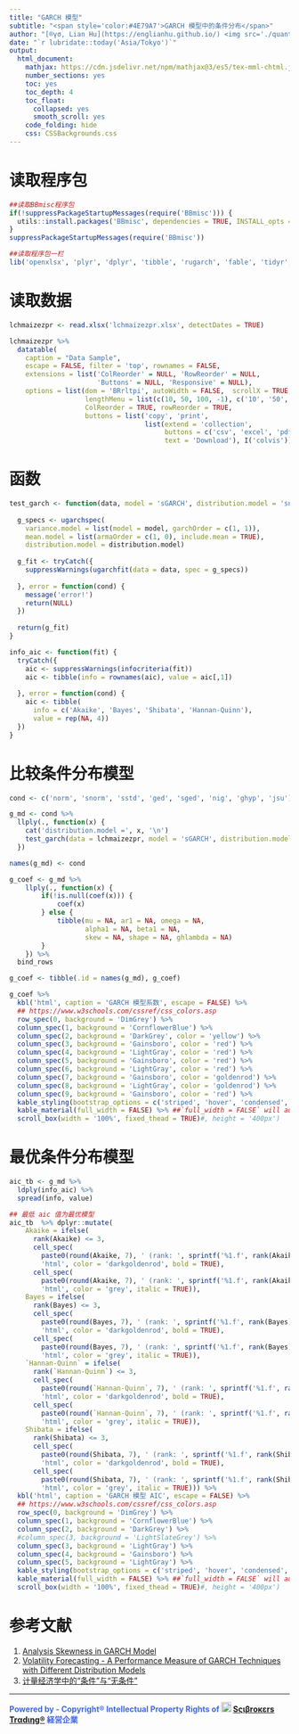 ```yaml
---
title: "GARCH 模型"
subtitle: "<span style='color:#4E79A7'>GARCH 模型中的条件分布</span>"
author: "[®γσ, Lian Hu](https://englianhu.github.io/) <img src='./quantitative trader 1.jpg' width='14'> <img src='./ENG.jpg' width='24'> <img src='./xueba1.jpg' width='14'>"
date: "`r lubridate::today('Asia/Tokyo')`"
output:
  html_document: 
    mathjax: https://cdn.jsdelivr.net/npm/mathjax@3/es5/tex-mml-chtml.js
    number_sections: yes
    toc: yes
    toc_depth: 4
    toc_float:
      collapsed: yes
      smooth_scroll: yes
    code_folding: hide
    css: CSSBackgrounds.css
---
```


# 读取程序包

```r
##读取BBmisc程序包
if(!suppressPackageStartupMessages(require('BBmisc'))) {
  utils::install.packages('BBmisc', dependencies = TRUE, INSTALL_opts = '--no-lock')
}
suppressPackageStartupMessages(require('BBmisc'))

##读取程序包一栏
lib('openxlsx', 'plyr', 'dplyr', 'tibble', 'rugarch', 'fable', 'tidyr', 'DT', 'knitr', 'kableExtra')
```

# 读取数据

```r
lchmaizezpr <- read.xlsx('lchmaizezpr.xlsx', detectDates = TRUE)

lchmaizezpr %>% 
  datatable(
    caption = "Data Sample", 
    escape = FALSE, filter = 'top', rownames = FALSE, 
    extensions = list('ColReorder' = NULL, 'RowReorder' = NULL, 
                      'Buttons' = NULL, 'Responsive' = NULL), 
    options = list(dom = 'BRrltpi', autoWidth = FALSE,  scrollX = TRUE, 
                   lengthMenu = list(c(10, 50, 100, -1), c('10', '50', '100', 'All')), 
                   ColReorder = TRUE, rowReorder = TRUE, 
                   buttons = list('copy', 'print', 
                                  list(extend = 'collection', 
                                       buttons = c('csv', 'excel', 'pdf'), 
                                       text = 'Download'), I('colvis'))))
```

# 函数

```r
test_garch <- function(data, model = 'sGARCH', distribution.model = 'snorm') {
  
  g_specs <- ugarchspec(
    variance.model = list(model = model, garchOrder = c(1, 1)), 
    mean.model = list(armaOrder = c(1, 0), include.mean = TRUE), 
    distribution.model = distribution.model)
  
  g_fit <- tryCatch({
    suppressWarnings(ugarchfit(data = data, spec = g_specs))
    
  }, error = function(cond) {
    message('error!')
    return(NULL)
  })
  
  return(g_fit)
}

```

```r
info_aic <- function(fit) {
  tryCatch({
    aic <- suppressWarnings(infocriteria(fit))
    aic <- tibble(info = rownames(aic), value = aic[,1])
    
  }, error = function(cond) {
    aic <- tibble(
      info = c('Akaike', 'Bayes', 'Shibata', 'Hannan-Quinn'), 
      value = rep(NA, 4))
  })
}

```

# 比较条件分布模型

```r
cond <- c('norm', 'snorm', 'sstd', 'ged', 'sged', 'nig', 'ghyp', 'jsu')

g_md <- cond %>% 
  llply(., function(x) {
    cat('distribution.model =', x, '\n')
    test_garch(data = lchmaizezpr, model = 'sGARCH', distribution.model = x)
  })

names(g_md) <- cond

g_coef <- g_md %>% 
    llply(., function(x) {
        if(!is.null(coef(x))) {
            coef(x)
        } else {
            tibble(mu = NA, ar1 = NA, omega = NA, 
                   alpha1 = NA, beta1 = NA, 
                   skew = NA, shape = NA, ghlambda = NA)
        }
    }) %>% 
  bind_rows

g_coef <- tibble(.id = names(g_md), g_coef)
```

```r
g_coef %>% 
  kbl('html', caption = 'GARCH 模型系数', escape = FALSE) %>% 
  ## https://www.w3schools.com/cssref/css_colors.asp
  row_spec(0, background = 'DimGrey') %>% 
  column_spec(1, background = 'CornflowerBlue') %>% 
  column_spec(2, background = 'DarkGrey', color = 'yellow') %>% 
  column_spec(3, background = 'Gainsboro', color = 'red') %>% 
  column_spec(4, background = 'LightGray', color = 'red') %>% 
  column_spec(5, background = 'Gainsboro', color = 'red') %>% 
  column_spec(6, background = 'LightGray', color = 'red') %>% 
  column_spec(7, background = 'Gainsboro', color = 'goldenrod') %>% 
  column_spec(8, background = 'LightGray', color = 'goldenrod') %>% 
  column_spec(9, background = 'Gainsboro', color = 'red') %>% 
  kable_styling(bootstrap_options = c('striped', 'hover', 'condensed', 'responsive')) %>% 
  kable_material(full_width = FALSE) %>% ##`full_width = FALSE` will auto adjust every single columns width to fit the table full width.
  scroll_box(width = '100%', fixed_thead = TRUE)#, height = '400px')
```

# 最优条件分布模型

```r
aic_tb <- g_md %>% 
  ldply(info_aic) %>% 
  spread(info, value)
```

```r
## 最低 aic 值为最优模型
aic_tb  %>% dplyr::mutate(
    Akaike = ifelse(
      rank(Akaike) <= 3, 
      cell_spec(
        paste0(round(Akaike, 7), ' (rank: ', sprintf('%1.f', rank(Akaike)), ')'), 
        'html', color = 'darkgoldenrod', bold = TRUE), 
      cell_spec(
        paste0(round(Akaike, 7), ' (rank: ', sprintf('%1.f', rank(Akaike)), ')'), 
        'html', color = 'grey', italic = TRUE)), 
    Bayes = ifelse(
      rank(Bayes) <= 3, 
      cell_spec(
        paste0(round(Bayes, 7), ' (rank: ', sprintf('%1.f', rank(Bayes)), ')'), 
        'html', color = 'darkgoldenrod', bold = TRUE), 
      cell_spec(
        paste0(round(Bayes, 7), ' (rank: ', sprintf('%1.f', rank(Bayes)), ')'), 
        'html', color = 'grey', italic = TRUE)), 
    `Hannan-Quinn` = ifelse(
      rank(`Hannan-Quinn`) <= 3, 
      cell_spec(
        paste0(round(`Hannan-Quinn`, 7), ' (rank: ', sprintf('%1.f', rank(`Hannan-Quinn`)), ')'), 
        'html', color = 'darkgoldenrod', bold = TRUE), 
      cell_spec(
        paste0(round(`Hannan-Quinn`, 7), ' (rank: ', sprintf('%1.f', rank(`Hannan-Quinn`)), ')'), 
        'html', color = 'grey', italic = TRUE)), 
    Shibata = ifelse(
      rank(Shibata) <= 3, 
      cell_spec(
        paste0(round(Shibata, 7), ' (rank: ', sprintf('%1.f', rank(Shibata)), ')'), 
        'html', color = 'darkgoldenrod', bold = TRUE), 
      cell_spec(
        paste0(round(Shibata, 7), ' (rank: ', sprintf('%1.f', rank(Shibata)), ')'), 
        'html', color = 'grey', italic = TRUE))) %>% 
  kbl('html', caption = 'GARCH 模型 AIC', escape = FALSE) %>% 
  ## https://www.w3schools.com/cssref/css_colors.asp
  row_spec(0, background = 'DimGrey') %>% 
  column_spec(1, background = 'CornflowerBlue') %>% 
  column_spec(2, background = 'DarkGrey') %>% 
  #column_spec(3, background = 'LightSlateGrey') %>% 
  column_spec(3, background = 'LightGray') %>% 
  column_spec(4, background = 'Gainsboro') %>% 
  column_spec(5, background = 'LightGray') %>% 
  kable_styling(bootstrap_options = c('striped', 'hover', 'condensed', 'responsive')) %>% 
  kable_material(full_width = FALSE) %>% ##`full_width = FALSE` will auto adjust every single columns width to fit the table full width.
  scroll_box(width = '100%', fixed_thead = TRUE)#, height = '400px')

```

# 参考文献

1. [Analysis Skewness in GARCH Model](https://github.com/scibrokes/real-time-fxcm/blob/master/reference/Analysis%20Skewness%20in%20GARCH%20Model.pdf)
2. [Volatility Forecasting - A Performance Measure of GARCH Techniques with Different Distribution Models](https://github.com/scibrokes/real-time-fxcm/blob/master/reference/Volatility%20Forecasting%20-%20A%20Performance%20Measure%20of%20GARCH%20Techniques%20with%20Different%20Distribution%20Models.pdf)
3. [计量经济学中的“条件”与“无条件”](http://www.360doc.com/content/17/0509/19/39103730_652480553.shtml)

---

<span style='color:RoyalBlue'>**Powered by - Copyright® Intellectual Property Rights of <img src='./scb-logo3rs.jpg' width='18'> [Sςιβrοκεrs Trαdιηg®️](http://www.scibrokes.com) 経営企業**</span>
